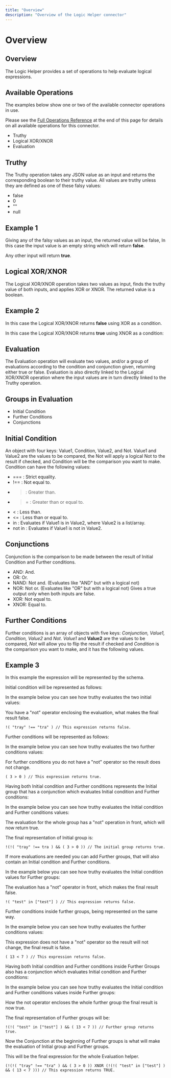 ```yaml
---
title: "Overview"
description: "Overview of the Logic Helper connector"
---
```


# Overview

## Overview

The Logic Helper provides a set of operations to help evaluate logical expressions.

## Available Operations

The examples below show one or two of the available connector operations in use.

Please see the [Full Operations Reference](https://tray.io/documentation/connectors/helpers/logic-helper/operations/) at the end of this page for details on all available operations for this connector.

- Truthy
- Logical XOR/XNOR
- Evaluation

## Truthy

The Truthy operation takes any JSON value as an input and returns the corresponding boolean to their truthy value. All values are truthy unless they are defined as one of these falsy values:

- false
- 0
- ""
- null

## Example 1

Giving any of the falsy values as an input, the returned value will be false, In this case the input value is an empty string which will return **false**.

Any other input will return **true**.

## Logical XOR/XNOR

The Logical XOR/XNOR operation takes two values as input, finds the truthy value of both inputs, and applies XOR or XNOR. The returned value is a boolean.

## Example 2

In this case the Logical XOR/XNOR returns **false** using XOR as a condition.

In this case the Logical XOR/XNOR returns **true** using XNOR as a condition:

## Evaluation

The Evaluation operation will evaluate two values, and/or a group of evaluations according to the condition and conjunction given, returning either true or false. Evaluation is also directly linked to the Logical XOR/XNOR operation where the input values are in turn directly linked to the Truthy operation.

## Groups in Evaluation

- Initial Condition
- Further Conditions
- Conjunctions

## Initial Condition

An object with four keys: Value1, Condition, Value2, and Not. Value1 and Value2 are the values to be compared, the Not will apply a logical Not to the result if checked, and Condition will be the comparison you want to make. Condition can have the following values:

- === : Strict equality.
- !== : Not equal to.
- > : Greater than.
- >= : Greater than or equal to.
- < : Less than.
- <= : Less than or equal to.
- in : Evaluates if Value1 is in Value2, where Value2 is a list/array.
- not in : Evaluates if Value1 is not in Value2.

## Conjunctions

Conjunction is the comparison to be made between the result of Initial Condition and Further conditions.

- AND: And.
- OR: Or.
- NAND: Not and. (Evaluates like "AND" but with a logical not)
- NOR: Not or. (Evaluates like "OR" but with a logical not) Gives a true output only when both inputs are false.
- XOR: Not equal to.
- XNOR: Equal to.

## Further Conditions

Further conditions is an array of objects with five keys: *Conjunction, Value1, Condition, Value2* and *Not*. *Value1* and **Value2** are the values to be compared, *Not* will allow you to flip the result if checked and *Condition* is the comparison you want to make, and it has the following values.

## Example 3

In this example the expression will be represented by the schema.

Initial condition will be represented as follows:

In the example below you can see how truthy evaluates the two initial values:

You have a "not" operator enclosing the evaluation, what makes the final result false.

`!( "tray" !== "tra" ) // This expression returns false.`

Further conditions will be represented as follows:

In the example below you can see how truthy evaluates the two further conditions values:

For further conditions you do not have a "not" operator so the result does not change.

`( 3 > 0 ) // This expression returns true.`

Having both Initial condition and Further conditions represents the Initial group that has a conjunction which evaluates Initial condition and Further conditions:

In the example below you can see how truthy evaluates the Initial condition and Further conditions values:

The evaluation for the whole group has a "not" operation in front, which will now return true.

The final representation of Initial group is:

`!(!( "tray" !== tra ) && ( 3 > 0 )) // The initial group returns true.`

If more evaluations are needed you can add Further groups, that will also contain an Initial condition and Further conditions.

In the example below you can see how truthy evaluates the Initial condition values for Further groups:

The evaluation has a "not" operator in front, which makes the final result false.

`!( "test" in ["test"] ) // This expression returns false.`

Further conditions inside further groups, being represented on the same way.

In the example below you can see how truthy evaluates the further conditions values:

This expression does not have a "not" operator so the result will not change, the final result is false.

`( 13 < 7 ) // This expression returns false.`

Having both Initial condition and Further conditions inside Further Groups also has a conjunction which evaluates Initial condition and Further conditions:

In the example below you can see how truthy evaluates the Initial condition and Further conditions values inside Further groups:

How the not operator encloses the whole further group the final result is now true.

The final representation of Further groups will be:

`!(!( "test" in ["test"] ) && ( 13 < 7 )) // Further group returns true.`

Now the Conjunction at the beginning of Further groups is what will make the evaluation of Initial group and Further groups.

This will be the final expression for the whole Evaluation helper.

`(!(!( "tray" !== "tra" ) && ( 3 > 0 )) XNOR (!(!( "test" in ["test"] ) && ( 13 < 7 ))) // This expression returns TRUE.`
